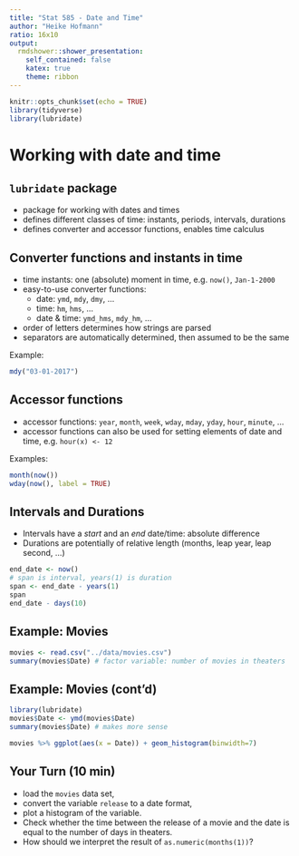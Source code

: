 ```yaml
---
title: "Stat 585 - Date and Time"
author: "Heike Hofmann"
ratio: 16x10
output:
  rmdshower::shower_presentation:
    self_contained: false
    katex: true
    theme: ribbon
---
```

```r
knitr::opts_chunk$set(echo = TRUE)
library(tidyverse)
library(lubridate)
```

# Working with date and time


## `lubridate` package

- package for working with dates and times
- defines different classes of time: instants, periods, intervals, durations
- defines converter and accessor functions, enables time calculus

## Converter functions and instants in time

- time instants: one (absolute) moment in time, e.g. `now()`, `Jan-1-2000`
- easy-to-use converter functions: 
    - date: `ymd`, `mdy`, `dmy`, ...
    - time: `hm`, `hms`, ...
    - date & time: `ymd_hms`, `mdy_hm`, ...
- order of letters determines how strings are parsed
- separators are automatically determined, then assumed to be the same

Example:
```r
mdy("03-01-2017")
```

## Accessor functions


- accessor functions: `year`, `month`, `week`, `wday`, `mday`, `yday`, `hour`, `minute`, ...
- accessor functions can also be used for setting elements of date and time, e.g. `hour(x) <- 12`

Examples:

```r
month(now())
wday(now(), label = TRUE)
```

## Intervals and Durations

- Intervals have a *start* and an *end* date/time: absolute difference
- Durations are potentially of relative length (months, leap year, leap second, ...)

```r
end_date <- now()
# span is interval, years(1) is duration
span <- end_date - years(1)
span
end_date - days(10)
```


## Example: Movies

```r
movies <- read.csv("../data/movies.csv")
summary(movies$Date) # factor variable: number of movies in theaters
```


## Example: Movies (cont'd)

```r
library(lubridate)
movies$Date <- ymd(movies$Date)
summary(movies$Date) # makes more sense

movies %>% ggplot(aes(x = Date)) + geom_histogram(binwidth=7)
```

## Your Turn (10 min)

- load the `movies` data set,
- convert the variable `release` to a date format,
- plot a histogram of the variable.
- Check whether the time between the release of a movie and the date is equal to the number of days in theaters. 
- How should we interpret the result of `as.numeric(months(1))`?
